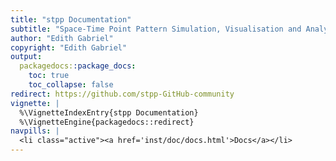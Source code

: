 ```yaml
---
title: "stpp Documentation"
subtitle: "Space-Time Point Pattern Simulation, Visualisation and Analysis"
author: "Edith Gabriel"
copyright: "Edith Gabriel"
output:
  packagedocs::package_docs:
    toc: true
    toc_collapse: false
redirect: https://github.com/stpp-GitHub-community
vignette: |
  %\VignetteIndexEntry{stpp Documentation}
  %\VignetteEngine{packagedocs::redirect}
navpills: |
  <li class="active"><a href='inst/doc/docs.html'>Docs</a></li>
---
```


